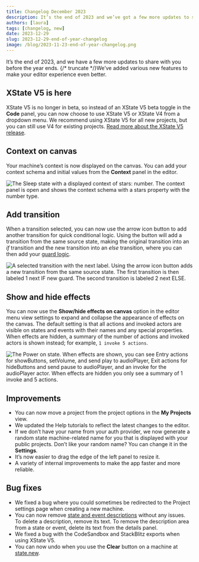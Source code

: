 ```yaml
---
title: Changelog December 2023
description: It’s the end of 2023 and we’ve got a few more updates to share with you before the year is out.
authors: [laura]
tags: [changelog, new]
date: 2023-12-29
slug: 2023-12-29-end-of-year-changelog
image: /blog/2023-11-23-end-of-year-changelog.png
---
```


It’s the end of 2023, and we have a few more updates to share with you before the year ends. {/* truncate */}We’ve added various new features to make your editor experience even better.

## XState V5 is here

XState V5 is no longer in beta, so instead of an XState V5 beta toggle in the **Code** panel, you can now choose to use XState V5 or XState V4 from a dropdown menu. We recommend using XState V5 for all new projects, but you can still use V4 for existing projects. [Read more about the XState V5 release](/blog/2023-12-01-xstate-v5).

## Context on canvas

Your machine’s context is now displayed on the canvas. You can add your context schema and initial values from the **Context** panel in the editor.

![The Sleep state with a displayed context of stars: number. The context panel is open and shows the context schema with a stars property with the number type.](context-schema-and-canvas.png)

## Add transition

When a transition selected, you can now use the arrow icon button to add another transition for quick conditional logic. Using the button will add a transition from the same source state, making the original transition into an *if* transition and the new transition into an *else* transition, where you can then add your [guard logic](/docs/guards).

![A selected transition with the next label. Using the arrow icon button adds a new transition from the same source state. The first transition is then labeled 1 next IF new guard. The second transition is labeled 2 next ELSE.](add-transition.gif)

## Show and hide effects

You can now use the **Show/hide effects on canvas** option in the editor menu view settings to expand and collapse the appearance of effects on the canvas. The default setting is that all actions and invoked actors are visible on states and events with their names and any special properties. When effects are hidden, a summary of the number of actions and invoked actors is shown instead; for example, `1 invoke 5 actions`.

![The Power on state. When effects are shown, you can see Entry actions for showButtons, setVolume, and send play to audioPlayer, Exit actions for hideButtons and send pause to audioPlayer, and an invoke for the audioPlayer actor. When effects are hidden you only see a summary of 1 invoke and 5 actions.](hide-show-effects.png)

## Improvements

- You can now move a project from the project options in the **My Projects** view.
- We updated the Help tutorials to reflect the latest changes to the editor.
- If we don’t have your name from your auth provider, we now generate a random state machine-related name for you that is displayed with your public projects. Don’t like your random name? You can change it in the **Settings**.
- It’s now easier to drag the edge of the left panel to resize it.
- A variety of internal improvements to make the app faster and more reliable.

## Bug fixes

- We fixed a bug where you could sometimes be redirected to the Project settings page when creating a new machine.
- You can now remove [state and event descriptions](/docs/descriptions) without any issues. To delete a description, remove its text. To remove the description area from a state or event, delete its text from the details panel.
- We fixed a bug with the CodeSandbox and StackBlitz exports when using XState V5.
- You can now undo when you use the **Clear** button on a machine at [state.new](https://state.new).
